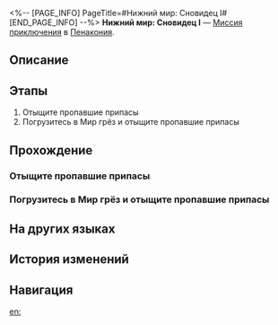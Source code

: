 <%-- [PAGE_INFO]
PageTitle=#Нижний мир: Сновидец I#
[END_PAGE_INFO] --%>
{{Дополнить|Диалоги.}}
{{Миссия Инфобокс
|id              = 8020203
|Название        = 
|Изображение     = Миссия Нижний мир Сновидец I.png
|Тип             = Миссия приключения
|Событие         = 
|Глава           = 
|Условия         = 
|Персонажи       = Первопроходец
|СтартЛокация    = [[Пенакония]] — [[Нижний мир: Сновидец I]]
|Мир             = Пенакония
|Предыдущая      = 
|Следующая       = 
|Награды         = 
}}
'''Нижний мир: Сновидец I''' — [[Миссия приключения]] в [[Пенакония]].

==Описание==
{{Описание|<!--официальное описание из Перекрёстка судеб-->}}

==Этапы==
# Отыщите пропавшие припасы
# Погрузитесь в Мир грёз и отыщите пропавшие припасы

==Прохождение==
{{Дополнить}}
===Отыщите пропавшие припасы===
{{Описание миссии|тип=Миссия приключения|локация=Нижний мир: Сновидец I|Хаос Мира грёз унёс за собой важные для Грёзавиля припасы. Вам нужно погрузиться в грёзы и всё вернуть.}}
{{Диалог Начало}}


{{Диалог Конец}}

===Погрузитесь в Мир грёз и отыщите пропавшие припасы===
{{Диалог Начало}}
{{Диалог Конец}}

==На других языках==
{{На других языках
|en   = Deep "Dreamwalker" Difficulty I
|zhs  = 深层「梦客漫步」难度I
|zht  = 深層「夢客漫步」難度I
|ja   = 深層夢境「ドリームウォーク」難易度I
|ko   = 깊은 층 「꿈꾸는 자의 산책」 난이도 I
|es   = Sonambulismo profundo, dificultad&nbsp;I
|fr   = Profondeurs&nbsp;: «&nbsp;Marche-rêve&nbsp;» difficulté&nbsp;I
|ru   = Нижний мир: Сновидец I
|th   = "ย่างก้าวของคนช่างฝัน" ชั้นลึก ระดับความยาก I
|vi   = "Khách Mộng Dạo Bước" Tầng Sâu - Độ Khó I
|de   = Tief „Traumwandler“ Schwierigkeitsgrad I
|id   = "Pejalan Mimpi" yang Dalam: Tingkat Kesulitan I
|pt   = "Caminhante dos Sonhos" Profundo Dificuldade I
}}

==История изменений==
{{История изменений|3.5}}

==Навигация==
{{Миссия приключения Навбокс|Глава }}

[[en:]]
